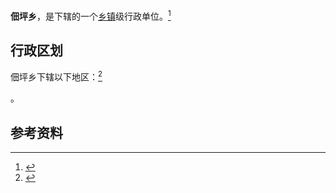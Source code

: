 {{中国乡级行政区|14/10/34/200/000}}

'''佃坪乡'''，是{{PRC admin/fullname|14/10/34/200/000|3}}下辖的一个[[乡镇|乡镇]]级行政单位。<ref>{{PRC admin/ref sgc|{{PRC admin/parent|14/10/34/200/000}}}}</ref>

== 行政区划 ==

佃坪乡下辖以下地区：<ref>{{PRC admin/ref sgc|14/10/34/200/000}}</ref>

{{PRC admin/children|14/10/34/200/000}}。

== 参考资料 ==

{{reflist}}

{{行政区划小作品}}
{{PRC admin/navcat|14/10/34/200/000}}